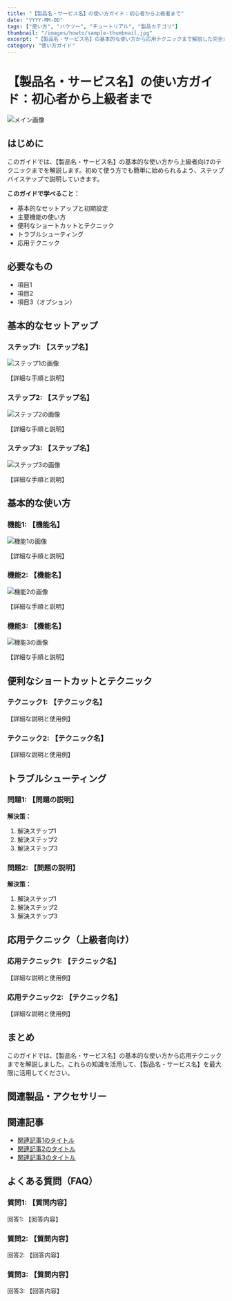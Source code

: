 ```yaml
---
title: "【製品名・サービス名】の使い方ガイド：初心者から上級者まで"
date: "YYYY-MM-DD"
tags: ["使い方", "ハウツー", "チュートリアル", "製品カテゴリ"]
thumbnail: "/images/howto/sample-thumbnail.jpg"
excerpt: "【製品名・サービス名】の基本的な使い方から応用テクニックまで解説した完全ガイド。100〜150文字程度で記事の内容を簡潔に説明します。"
category: "使い方ガイド"
---
```


# 【製品名・サービス名】の使い方ガイド：初心者から上級者まで

![メイン画像](/images/howto/sample-main.jpg)

## はじめに

このガイドでは、【製品名・サービス名】の基本的な使い方から上級者向けのテクニックまでを解説します。初めて使う方でも簡単に始められるよう、ステップバイステップで説明していきます。

**このガイドで学べること：**
- 基本的なセットアップと初期設定
- 主要機能の使い方
- 便利なショートカットとテクニック
- トラブルシューティング
- 応用テクニック

## 必要なもの

- 項目1
- 項目2
- 項目3（オプション）

## 基本的なセットアップ

### ステップ1: 【ステップ名】

![ステップ1の画像](/images/howto/step1.jpg)

【詳細な手順と説明】

### ステップ2: 【ステップ名】

![ステップ2の画像](/images/howto/step2.jpg)

【詳細な手順と説明】

### ステップ3: 【ステップ名】

![ステップ3の画像](/images/howto/step3.jpg)

【詳細な手順と説明】

## 基本的な使い方

### 機能1: 【機能名】

![機能1の画像](/images/howto/feature1.jpg)

【詳細な手順と説明】

### 機能2: 【機能名】

![機能2の画像](/images/howto/feature2.jpg)

【詳細な手順と説明】

### 機能3: 【機能名】

![機能3の画像](/images/howto/feature3.jpg)

【詳細な手順と説明】

## 便利なショートカットとテクニック

### テクニック1: 【テクニック名】

【詳細な説明と使用例】

### テクニック2: 【テクニック名】

【詳細な説明と使用例】

## トラブルシューティング

### 問題1: 【問題の説明】

**解決策：**
1. 解決ステップ1
2. 解決ステップ2
3. 解決ステップ3

### 問題2: 【問題の説明】

**解決策：**
1. 解決ステップ1
2. 解決ステップ2
3. 解決ステップ3

## 応用テクニック（上級者向け）

### 応用テクニック1: 【テクニック名】

【詳細な説明と使用例】

### 応用テクニック2: 【テクニック名】

【詳細な説明と使用例】

## まとめ

このガイドでは、【製品名・サービス名】の基本的な使い方から応用テクニックまでを解説しました。これらの知識を活用して、【製品名・サービス名】を最大限に活用してください。

## 関連製品・アクセサリー

<AffiliateLink
  title="【関連製品・アクセサリー名】"
  imageUrl="/images/howto/accessory.jpg"
  price="〇〇,〇〇〇円（税込）"
  description="【製品の簡単な説明】"
  amazonUrl="https://amazon.co.jp/..."
  rakutenUrl="https://rakuten.co.jp/..."
/>

## 関連記事

- [関連記事1のタイトル](/blog/related-post-1)
- [関連記事2のタイトル](/blog/related-post-2)
- [関連記事3のタイトル](/blog/related-post-3)

## よくある質問（FAQ）

### 質問1: 【質問内容】

回答1: 【回答内容】

### 質問2: 【質問内容】

回答2: 【回答内容】

### 質問3: 【質問内容】

回答3: 【回答内容】
